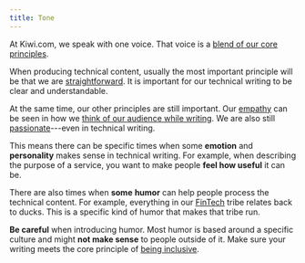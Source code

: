 ```yaml
---
title: Tone
---
```

At Kiwi.com, we speak with one voice.
That voice is a [blend of our core principles](/for-kiwi/content/voice-and-tone/). 

When producing technical content,
usually the most important principle will be that we are [straightforward](/for-kiwi/content/voice-and-tone/straightforward/).
It is important for our technical writing to be clear and understandable.

At the same time, our other principles are still important.
Our [empathy](/for-kiwi/content/voice-and-tone/empathetic/) can be seen
in how we [think of our audience while writing](/for-kiwi/content/technical-content/#audiences).
We are also still [passionate](/for-kiwi/content/voice-and-tone/passionate/)---even in technical writing.

This means there can be specific times
when some **emotion** and **personality** makes sense in technical writing.
For example, when describing the purpose of a service,
you want to make people **feel how useful** it can be.

There are also times when **some** **humor** can help people process the technical content.
For example, everything in our [FinTech](https://kiwi.wiki/finance/) tribe relates back to ducks.
This is a specific kind of humor that makes that tribe run.

**Be careful** when introducing humor.
Most humor is based around a specific culture and might **not make sense** to people outside of it.
Make sure your writing meets the core principle of [being inclusive](/for-kiwi/content/voice-and-tone/inclusive/#be-inclusive).
